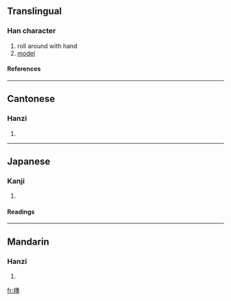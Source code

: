 {{see|抟}}
==Translingual==

===Han character===
{{Han char|rn=64|rad=手|as=11|sn=14|four=5504<sub>3</sub>|canj=手十戈戈 (QJII)}}
# roll around with hand
# [[model]]

====References====
{{Han ref|kx=0452.030|dkj=12642|dj=0802.070|hdz=31942.110|uh=6476|ud=25718|bh=E1DE|bd=57822}}

----
==Cantonese==

===Hanzi===
{{yue-hanzi|jyut=|y=tyun4}}
# {{defn|Cantonese}}

----
==Japanese==

===Kanji===
{{ja-kanji|grade=|rs=手11}}
# {{defn|Japanese}} 

====Readings====
{{ja-readings|on=[[たん]] (tan), [[せん]] (sen)|kun=[[まるい]] (marui)}}

----
==Mandarin==

===Hanzi===
{{cmn-hanzi|sim=抟|pin=[[tuán]] ([[tuan2]]), [[zhuān]] ([[zhuan1]])|wg=t'uan<sup>2</sup>, chuan<sup>1</sup>}}
# {{defn|Mandarin}}

[[fr:摶]]